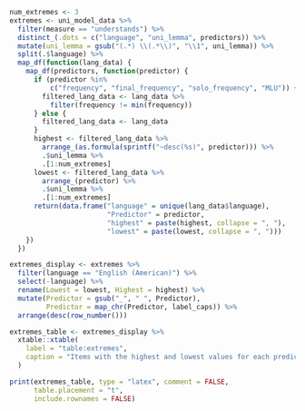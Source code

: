 ```r
num_extremes <- 3
extremes <- uni_model_data %>%
  filter(measure == "understands") %>%
  distinct_(.dots = c("language", "uni_lemma", predictors)) %>%
  mutate(uni_lemma = gsub("(.*) \\(.*\\)", "\\1", uni_lemma)) %>%
  split(.$language) %>%
  map_df(function(lang_data) {
    map_df(predictors, function(predictor) {
      if (predictor %in%
          c("frequency", "final_frequency", "solo_frequency", "MLU")) {
        filtered_lang_data <- lang_data %>%
          filter(frequency != min(frequency))
      } else {
        filtered_lang_data <- lang_data
      }
      highest <- filtered_lang_data %>%
        arrange_(as.formula(sprintf("~desc(%s)", predictor))) %>%
        .$uni_lemma %>%
        .[1:num_extremes]
      lowest <- filtered_lang_data %>%
        arrange_(predictor) %>%
        .$uni_lemma %>%
        .[1:num_extremes]
      return(data.frame("language" = unique(lang_data$language),
                        "Predictor" = predictor,
                        "highest" = paste(highest, collapse = ", "),
                        "lowest" = paste(lowest, collapse = ", ")))
    })
  })

extremes_display <- extremes %>%
  filter(language == "English (American)") %>%
  select(-language) %>%
  rename(Lowest = lowest, Highest = highest) %>%
  mutate(Predictor = gsub("_", " ", Predictor),
         Predictor = map_chr(Predictor, label_caps)) %>%
  arrange(desc(row_number()))

extremes_table <- extremes_display %>%
  xtable::xtable(
    label = "table:extremes",
    caption = "Items with the highest and lowest values for each predictor in English."
  )

print(extremes_table, type = "latex", comment = FALSE,
      table.placement = "t",
      include.rownames = FALSE)
```
